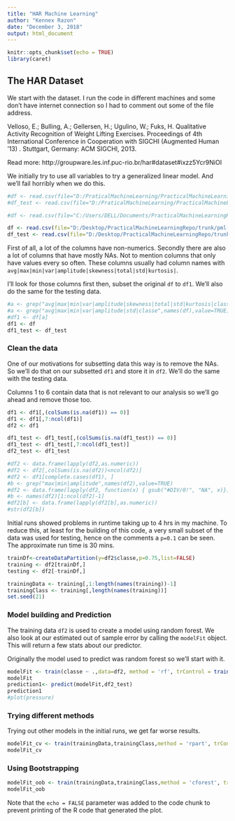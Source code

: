 ---
title: "HAR Machine Learning"
author: "Kennex Razon"
date: "December 3, 2018"
output: html_document
---

```{r setup, include=FALSE}
knitr::opts_chunk$set(echo = TRUE)
library(caret)
```

## The HAR Dataset
We start with the dataset. I run the code in different machines and some don't have internet connection so I had to comment out some of the file address.

Velloso, E.; Bulling, A.; Gellersen, H.; Ugulino, W.; Fuks, H. Qualitative Activity Recognition of Weight Lifting Exercises. Proceedings of 4th International Conference in Cooperation with SIGCHI (Augmented Human '13) . Stuttgart, Germany: ACM SIGCHI, 2013.

Read more: http://groupware.les.inf.puc-rio.br/har#dataset#ixzz5Ycr9NiOI

We initially try to use all variables to try a generalized linear model. And we'll fail horribly when we do this. 

```{r}
#df <- read.csv(file="D:/PraticalMachineLearning/PracticalMachineLearningRepo/trunk/pml-training.csv", header=TRUE, sep=",",na.strings = c("NA","",'#DIV/0!'))
#df_test <- read.csv(file="D:/PraticalMachineLearning/PracticalMachineLearningRepo/trunk/pml-testing.csv", header=TRUE, sep=",",na.strings = c("NA","",'#DIV/0!'))

#df <- read.csv(file="C:/Users/DELL/Documents/PracticalMachineLearningRepo/trunk/pml-training.csv", header=TRUE, sep=",")

df <- read.csv(file="D:/Desktop/PracticalMachineLearningRepo/trunk/pml-training.csv", header=TRUE, sep=",",na.strings = c("NA","",'#DIV/0!'))
df_test <- read.csv(file="D:/Desktop/PracticalMachineLearningRepo/trunk/pml-testing.csv", header=TRUE, sep=",",na.strings = c("NA","",'#DIV/0!'))
```
First of all, a lot of the columns have non-numerics. Secondly there are also a lot of columns that have mostly NAs. Not to mention columns that only have values every so often. These columns usually had column names with `avg|max|min|var|amplitude|skewness|total|std|kurtosis|`. 

I'll look for those columns first then, subset the original `df` to `df1`. We'll also do the same for the testing data.
```{r har}



#a <- grep("avg|max|min|var|amplitude|skewness|total|std|kurtosis|classe",names(df),value=TRUE)
#a <- grep("avg|max|min|var|amplitude|std|classe",names(df),value=TRUE)
#df1 <- df[a]
df1 <- df
df1_test <- df_test
```
### Clean the data

One of our motivations for subsetting data this way is to remove the NAs. So we'll do that on our subsetted `df1` and store it in `df2`. We'll do the same with the testing data. 

Columns 1 to 6 contain data that is not relevant to our analysis so we'll go ahead and remove those too.

```{r df1}
df1 <- df1[,(colSums(is.na(df1)) == 0)]
df1 <- df1[,7:ncol(df1)]
df2 <- df1

df1_test <- df1_test[,(colSums(is.na(df1_test)) == 0)]
df1_test <- df1_test[,7:ncol(df1_test)]
df2_test <- df1_test

#df2 <- data.frame(lapply(df2,as.numeric))
#df2 <- df2[,colSums(is.na(df2))<ncol(df2)]
#df2 <- df1[complete.cases(df1), ]
#b <- grep("max|min|amplitude",names(df2),value=TRUE)
#df2 <- data.frame(lapply(df2, function(x) { gsub("#DIV/0!", "NA", x)}))
#b <- names(df2)[1:ncol(df2)-1]
#df2[b] <- data.frame(lapply(df2[b],as.numeric))
#str(df2[b])

```

Initial runs showed problems in runtime taking up to 4 hrs in my machine. To reduce this, at least for the building of this code, a very small subset of the data was used for testing, hence on the comments a `p=0.1` can be seen. The approximate run time is 30 mins.

```{r fitting}

trainDf<-createDataPartition(y=df2$classe,p=0.75,list=FALSE)
training <- df2[trainDf,]
testing <- df2[-trainDf,]

trainingData <- training[,1:length(names(training))-1]
trainingClass <- training[,length(names(training))]
set.seed(21)
```
### Model building and Prediction

The training data `df2` is used to create a model using random forest. We also look at our estimated out of sample error by calling the `modelFit` object. This will return a few stats about our predictor. 

Originally the model used to predict was random forest so we'll start with it.

```{r pressure, echo=FALSE}
modelFit <- train(classe ~ .,data=df2, method = 'rf', trControl = trainControl(method = "cv") )
modelFit
prediction1<- predict(modelFit,df2_test)
prediction1
#plot(pressure)
```

### Trying different methods
Trying out other models in the initial runs, we get far worse results. 
```{r}
modelFit_cv <- train(trainingData,trainingClass,method = 'rpart', trControl = trainControl(method = "cv"))
modelFit_cv
```

### Using Bootstrapping

```{r}
modelFit_oob <- train(trainingData,trainingClass,method = 'cforest', trControl = trainControl(method = "oob"))
modelFit_oob
```
Note that the `echo = FALSE` parameter was added to the code chunk to prevent printing of the R code that generated the plot.
